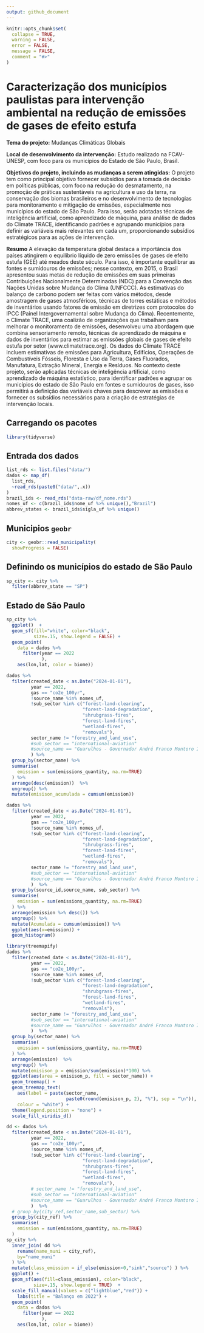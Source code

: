 ```yaml
---
output: github_document
---
```


<!-- README.md is generated from README.Rmd. Please edit that file -->

```r
knitr::opts_chunk$set(
  collapse = TRUE,
  warning = FALSE,
  error = FALSE,
  message = FALSE,
  comment = "#>"
)
```

# Caracterização dos municípios paulistas para intervenção ambiental na redução de emissões de gases de efeito estufa

**Tema do projeto:** Mudanças Climáticas Globais

**Local de desenvolvimento da intervenção:** Estudo realizado na FCAV- UNESP, com foco para os municípios do Estado de São Paulo, Brasil.

**Objetivos do projeto, incluindo as mudanças a serem atingidas:** O projeto tem como principal objetivo fornecer subsídios para a tomada de decisão em políticas públicas, com foco na redução do desmatamento, na promoção de práticas sustentáveis na agricultura e uso da terra, na conservação dos biomas brasileiros e no desenvolvimento de tecnologias para monitoramento e mitigação de emissões, especialmente nos municípios do estado de São Paulo. Para isso, serão adotadas técnicas de inteligência artificial, como aprendizado de máquina, para análise de dados do Climate TRACE, identificando padrões e agrupando municípios para definir as variáveis mais relevantes em cada um, proporcionando subsídios estratégicos para as ações de intervenção. 

**Resumo** A elevação da temperatura global destaca a importância dos países atingirem o equilíbrio líquido de zero emissões de gases de efeito estufa (GEE) até meados deste século. Para isso, é importante equilibrar as fontes e sumidouros de emissões; nesse contexto, em 2015, o Brasil apresentou suas metas de redução de emissões em suas primeiras Contribuições Nacionalmente Determinadas (NDC) para a Convenção das Nações Unidas sobre Mudança do Clima (UNFCCC). As estimativas do balanço de carbono podem ser feitas com vários métodos, desde amostragem de gases atmosféricos, técnicas de torres estáticas e métodos de inventários usando fatores de emissão em diretrizes com protocolos do IPCC (Painel Intergovernamental sobre Mudança do Clima). Recentemente, o Climate TRACE, uma coalizão de organizações que trabalham para melhorar o monitoramento de emissões, desenvolveu uma abordagem que combina sensoriamento remoto, técnicas de aprendizado de máquina e dados de inventários para estimar as emissões globais de gases de efeito estufa por setor (www.climatetrace.org). Os dados do Climate TRACE incluem estimativas de emissões para Agricultura, Edifícios, Operações de Combustíveis Fósseis, Floresta e Uso da Terra, Gases Fluorados, Manufatura, Extração Mineral, Energia e Resíduos. No contexto deste projeto, serão aplicadas técnicas de inteligência artificial, como aprendizado de máquina estatístico, para identificar padrões e agrupar os municípios do estado de São Paulo em fontes e sumidouros de gases, isso permitirá a definição das variáveis chaves para descrever as emissões e fornecer os subsídios necessários para a criação de estratégias de intervenção locais.

## Carregando os pacotes

```r
library(tidyverse)
```

## Entrada dos dados

```r
list_rds <- list.files("data/")
dados <- map_df(
  list_rds,
  ~read_rds(paste0("data/",.x))
)
brazil_ids <- read_rds("data-raw/df_nome.rds")
nomes_uf <- c(brazil_ids$nome_uf %>% unique(),"Brazil")
abbrev_states <- brazil_ids$sigla_uf %>% unique()
```

## Municipios `geobr`

```r
city <- geobr::read_municipality(
  showProgress = FALSE)
```

## Definindo os municípios do estado de São Paulo
```r
sp_city <- city %>%  
  filter(abbrev_state == "SP")
```

## Estado de São Paulo

```r
sp_city %>%  
  ggplot()  +
  geom_sf(fill="white", color="black",
          size=.15, show.legend = FALSE) +
  geom_point(
    data = dados %>%
      filter(year == 2022
             ),
    aes(lon,lat, color = biome))
```


```r
dados %>% 
  filter(created_date < as.Date("2024-01-01"),
         year == 2022,
         gas == "co2e_100yr",
         !source_name %in% nomes_uf,
         !sub_sector %in% c("forest-land-clearing",
                            "forest-land-degradation",
                            "shrubgrass-fires",
                            "forest-land-fires",
                            "wetland-fires",
                            "removals"),
         sector_name != "forestry_and_land_use",
         #sub_sector == "international-aviation"
         #source_name == "Guarulhos - Governador André Franco Montoro International Airport"
         ) %>% 
  group_by(sector_name) %>% 
  summarise(
    emission = sum(emissions_quantity, na.rm=TRUE)
  ) %>% 
  arrange(desc(emission))  %>% 
  ungroup() %>% 
  mutate(emisison_acumulada = cumsum(emission))
```



```r
dados %>% 
  filter(created_date < as.Date("2024-01-01"),
         year == 2022,
         gas == "co2e_100yr",
         !source_name %in% nomes_uf,
         !sub_sector %in% c("forest-land-clearing",
                            "forest-land-degradation",
                            "shrubgrass-fires",
                            "forest-land-fires",
                            "wetland-fires",
                            "removals"),
         sector_name != "forestry_and_land_use",
         #sub_sector == "international-aviation"
         #source_name == "Guarulhos - Governador André Franco Montoro International Airport"
         )  %>% 
  group_by(source_id,source_name, sub_sector) %>% 
  summarise(
    emission = sum(emissions_quantity, na.rm=TRUE)
  ) %>% 
  arrange(emission %>% desc()) %>% 
  ungroup() %>% 
  mutate(Acumulada = cumsum(emission)) %>% 
  ggplot(aes(x=emission)) +
  geom_histogram()
```




```r
library(treemapify)
dados %>% 
  filter(created_date < as.Date("2024-01-01"),
         year == 2022,
         gas == "co2e_100yr",
         !source_name %in% nomes_uf,
         !sub_sector %in% c("forest-land-clearing",
                            "forest-land-degradation",
                            "shrubgrass-fires",
                            "forest-land-fires",
                            "wetland-fires",
                            "removals"),
         sector_name != "forestry_and_land_use",
         #sub_sector == "international-aviation"
         #source_name == "Guarulhos - Governador André Franco Montoro International Airport"
         )  %>% 
  group_by(sector_name) %>% 
  summarise(
    emission = sum(emissions_quantity, na.rm=TRUE)
  ) %>% 
  arrange(emission)  %>% 
  ungroup() %>% 
  mutate(emisison_p = emission/sum(emission)*100) %>% 
  ggplot(aes(area = emisison_p, fill = sector_name)) +
  geom_treemap() +
  geom_treemap_text(
    aes(label = paste(sector_name, 
                      paste0(round(emisison_p, 2), "%"), sep = "\n")), 
    colour = "white") +
  theme(legend.position = "none") +
  scale_fill_viridis_d()
```

```r
dd <- dados %>% 
  filter(created_date < as.Date("2024-01-01"),
         year == 2022,
         gas == "co2e_100yr",
         !source_name %in% nomes_uf,
         !sub_sector %in% c("forest-land-clearing",
                            "forest-land-degradation",
                            "shrubgrass-fires",
                            "forest-land-fires",
                            "wetland-fires",
                            "removals"),
         # sector_name != "forestry_and_land_use",
         #sub_sector == "international-aviation"
         #source_name == "Guarulhos - Governador André Franco Montoro International Airport"
         )  %>% 
  # group_by(city_ref,sector_name,sub_sector) %>% 
  group_by(city_ref) %>% 
  summarise(
    emission = sum(emissions_quantity, na.rm=TRUE)
  )
sp_city %>% 
  inner_join( dd %>% 
    rename(name_muni = city_ref),
    by="name_muni"
  ) %>% 
  mutate(class_emission = if_else(emission<0,"sink","source") ) %>% 
  ggplot() +
  geom_sf(aes(fill=class_emission), color="black",
          size=.15, show.legend = TRUE)  +
  scale_fill_manual(values = c("lightblue","red")) +
    labs(title = "Balanço em 2022") +
  geom_point(
    data = dados %>%
      filter(year == 2022
             ),
    aes(lon,lat, color = biome))
```

